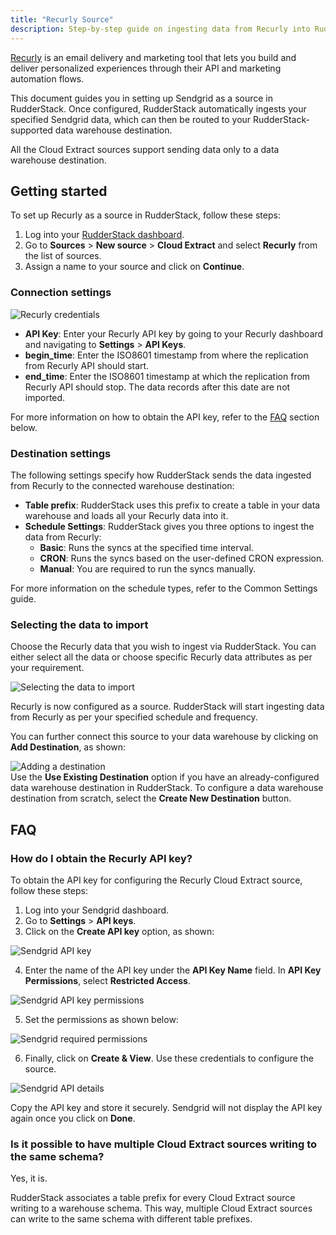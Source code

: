 ```yaml
---
title: "Recurly Source"
description: Step-by-step guide on ingesting data from Recurly into RudderStack.
---
```


[Recurly](https://recurly.com/) is an email delivery and marketing tool that lets you build and deliver personalized experiences through their API and marketing automation flows.

This document guides you in setting up Sendgrid as a source in RudderStack. Once configured, RudderStack automatically ingests your specified Sendgrid data, which can then be routed to your RudderStack-supported data warehouse destination.

<div class="warningBlock">
All the Cloud Extract sources support sending data only to a <Link to="/destinations/warehouse-destinations/">data warehouse destination</Link>.
</div>

## Getting started

To set up Recurly as a source in RudderStack, follow these steps:

1. Log into your [RudderStack dashboard](https://app.rudderstack.com/).
2. Go to **Sources** > **New source** > **Cloud Extract** and select **Recurly** from the list of sources.
3. Assign a name to your source and click on **Continue**.

### Connection settings

<img src="../../assets/cloud-extract-sources/recurly-connection-settings.png" alt="Recurly credentials" />

- **API Key**: Enter your Recurly API key by going to your Recurly dashboard and navigating to **Settings** > **API Keys**.
- **begin_time**: Enter the ISO8601 timestamp from where the replication from Recurly API should start. 
- **end_time**: Enter the ISO8601 timestamp at which the replication from Recurly API should stop. The data records after this date are not imported.

<div class="infoBlock">
For more information on how to obtain the API key, refer to the <a href="#faq">FAQ</a> section below.
</div>

### Destination settings

The following settings specify how RudderStack sends the data ingested from Recurly to the connected warehouse destination:

- **Table prefix**: RudderStack uses this prefix to create a table in your data warehouse and loads all your Recurly data into it.
- **Schedule Settings**: RudderStack gives you three options to ingest the data from Recurly:
    - **Basic**: Runs the syncs at the specified time interval. 
    - **CRON**: Runs the syncs based on the user-defined CRON expression.
    - **Manual**: You are required to run the syncs manually.

<div class="infoBlock">
For more information on the schedule types, refer to the <Link to="/sources/extract/common-settings/">Common Settings</Link> guide.
</div>

### Selecting the data to import

Choose the Recurly data that you wish to ingest via RudderStack. You can either select all the data or choose specific Recurly data attributes as per your requirement.

<img src="../../assets/cloud-extract-sources/recurly-connection-settings-1.png" alt="Selecting the data to import" />

Recurly is now configured as a source. RudderStack will start ingesting data from Recurly as per your specified schedule and frequency.

You can further connect this source to your data warehouse by clicking on **Add Destination**, as shown:

<img src="../../assets/cloud-extract-sources/add-destination.png" alt="Adding a destination" />

<div class="successBlock">
Use the <strong>Use Existing Destination</strong> option if you have an already-configured data warehouse destination in RudderStack. To configure a data warehouse destination from scratch, select the <strong>Create New Destination</strong> button.
</div>

## FAQ

### How do I obtain the Recurly API key?

To obtain the API key for configuring the Recurly Cloud Extract source, follow these steps:

1. Log into your Sendgrid dashboard.
2. Go to **Settings** > **API keys**.
3. Click on the **Create API key** option, as shown:

<img src="../../assets/cloud-extract-sources/sendgrid-api-key.png" alt="Sendgrid API key" />

4. Enter the name of the API key under the **API Key Name** field. In **API Key Permissions**, select **Restricted Access**.

<img src="../../assets/cloud-extract-sources/sendgrid-api-key-permissions.png" alt="Sendgrid API key permissions" />

5.  Set the permissions as shown below:

<img src="../../assets/cloud-extract-sources/sendgrid-api-permissions.png" alt="Sendgrid required permissions" />

6. Finally, click on **Create & View**. Use these credentials to configure the source.

<img src="../../assets/cloud-extract-sources/sendgrid-api-key-details.png" alt="Sendgrid API details" />

<div class="warningBlock">

Copy the API key and store it securely. Sendgrid will not display the API key again once you click on <strong>Done</strong>.
</div>

### Is it possible to have multiple Cloud Extract sources writing to the same schema?

Yes, it is.

RudderStack associates a table prefix for every Cloud Extract source writing to a warehouse schema. This way, multiple Cloud Extract sources can write to the same schema with different table prefixes.